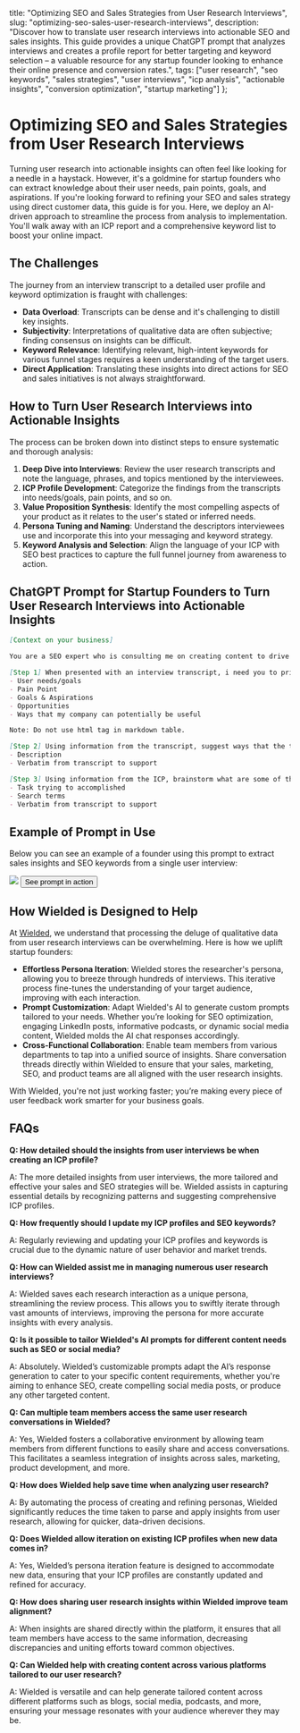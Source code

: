 
  title: "Optimizing SEO and Sales Strategies from User Research Interviews",
  slug: "optimizing-seo-sales-user-research-interviews",
  description: "Discover how to translate user research interviews into actionable SEO and sales insights. This guide provides a unique ChatGPT prompt that analyzes interviews and creates a profile report for better targeting and keyword selection – a valuable resource for any startup founder looking to enhance their online presence and conversion rates.",
  tags: ["user research", "seo keywords", "sales strategies", "user interviews", "icp analysis", "actionable insights", "conversion optimization", "startup marketing"]
};

# Optimizing SEO and Sales Strategies from User Research Interviews

Turning user research into actionable insights can often feel like looking for a needle in a haystack. However, it's a goldmine for startup founders who can extract knowledge about their user needs, pain points, goals, and aspirations. If you're looking forward to refining your SEO and sales strategy using direct customer data, this guide is for you. Here, we deploy an AI-driven approach to streamline the process from analysis to implementation. You'll walk away with an ICP report and a comprehensive keyword list to boost your online impact.

## The Challenges

The journey from an interview transcript to a detailed user profile and keyword optimization is fraught with challenges:
- **Data Overload**: Transcripts can be dense and it's challenging to distill key insights.
- **Subjectivity**: Interpretations of qualitative data are often subjective; finding consensus on insights can be difficult.
- **Keyword Relevance**: Identifying relevant, high-intent keywords for various funnel stages requires a keen understanding of the target users.
- **Direct Application**: Translating these insights into direct actions for SEO and sales initiatives is not always straightforward.

## How to Turn User Research Interviews into Actionable Insights

The process can be broken down into distinct steps to ensure systematic and thorough analysis:

1. **Deep Dive into Interviews**: Review the user research transcripts and note the language, phrases, and topics mentioned by the interviewees.
2. **ICP Profile Development**: Categorize the findings from the transcripts into needs/goals, pain points, and so on.
3. **Value Proposition Synthesis**: Identify the most compelling aspects of your product as it relates to the user's stated or inferred needs.
4. **Persona Tuning and Naming**: Understand the descriptors interviewees use and incorporate this into your messaging and keyword strategy.
5. **Keyword Analysis and Selection**: Align the language of your ICP with SEO best practices to capture the full funnel journey from awareness to action.

## ChatGPT Prompt for Startup Founders to Turn User Research Interviews into Actionable Insights

```markdown
[Context on your business]

You are a SEO expert who is consulting me on creating content to drive conversion on my product for the target customer. I'll provide an interview transcript with a target and I need you to present the ICP report on the target and then subsequently a list of potential search keyword that people similar to the target could be searching online during the entire funnel journey from awareness to action.

[Step 1] When presented with an interview transcript, i need you to print the detailed ICP with the following columns in a table, for points that are not found in the transcript directly, append `(inferred)` to point:
- User needs/goals
- Pain Point
- Goals & Aspirations
- Opportunities
- Ways that my company can potentially be useful

Note: Do not use html tag in markdown table.

[Step 2] Using information from the transcript, suggest ways that the target would use to describe themselves when fine-tuning search results for themselves online. Suggest at least 5. Print it in a table:
- Description
- Verbatim from transcript to support

[Step 3] Using information from the ICP, brainstorm what are some of the search keywords that I need to optimise for for people like the target user to discover us. Print it in the table below with the following columns, give me at least 30:
- Task trying to accomplished
- Search terms
- Verbatim from transcript to support
```

## Example of Prompt in Use

Below you can see an example of a founder using this prompt to extract sales insights and SEO keywords from a single user interview:

<img src="/assets/images/optimizing-seo-sales-user-research-interviews.png" className="w-full"/>

<a href="https://wielded.com/share/ace5e445-7936-4d7b-b45b-885699f972cb/" target="_blank">
  <Button className="w-full">See prompt in action</Button>
</a>


## How Wielded is Designed to Help

At [Wielded](https://wielded.com/), we understand that processing the deluge of qualitative data from user research interviews can be overwhelming. Here is how we uplift startup founders:

- **Effortless Persona Iteration**: Wielded stores the researcher's persona, allowing you to breeze through hundreds of interviews. This iterative process fine-tunes the understanding of your target audience, improving with each interaction.
- **Prompt Customization**: Adapt Wielded's AI to generate custom prompts tailored to your needs. Whether you’re looking for SEO optimization, engaging LinkedIn posts, informative podcasts, or dynamic social media content, Wielded molds the AI chat responses accordingly.
- **Cross-Functional Collaboration**: Enable team members from various departments to tap into a unified source of insights. Share conversation threads directly within Wielded to ensure that your sales, marketing, SEO, and product teams are all aligned with the user research insights.

With Wielded, you're not just working faster; you’re making every piece of user feedback work smarter for your business goals.

## FAQs

**Q: How detailed should the insights from user interviews be when creating an ICP profile?**

A: The more detailed insights from user interviews, the more tailored and effective your sales and SEO strategies will be. Wielded assists in capturing essential details by recognizing patterns and suggesting comprehensive ICP profiles.

**Q: How frequently should I update my ICP profiles and SEO keywords?**

A: Regularly reviewing and updating your ICP profiles and keywords is crucial due to the dynamic nature of user behavior and market trends.


**Q: How can Wielded assist me in managing numerous user research interviews?**

A: Wielded saves each research interaction as a unique persona, streamlining the review process. This allows you to swiftly iterate through vast amounts of interviews, improving the persona for more accurate insights with every analysis.

**Q: Is it possible to tailor Wielded's AI prompts for different content needs such as SEO or social media?**

A: Absolutely. Wielded’s customizable prompts adapt the AI’s response generation to cater to your specific content requirements, whether you're aiming to enhance SEO, create compelling social media posts, or produce any other targeted content.

**Q: Can multiple team members access the same user research conversations in Wielded?**

A: Yes, Wielded fosters a collaborative environment by allowing team members from different functions to easily share and access conversations. This facilitates a seamless integration of insights across sales, marketing, product development, and more.

**Q: How does Wielded help save time when analyzing user research?**

A: By automating the process of creating and refining personas, Wielded significantly reduces the time taken to parse and apply insights from user research, allowing for quicker, data-driven decisions.

**Q: Does Wielded allow iteration on existing ICP profiles when new data comes in?**

A: Yes, Wielded’s persona iteration feature is designed to accommodate new data, ensuring that your ICP profiles are constantly updated and refined for accuracy.

**Q: How does sharing user research insights within Wielded improve team alignment?**

A: When insights are shared directly within the platform, it ensures that all team members have access to the same information, decreasing discrepancies and uniting efforts toward common objectives.

**Q: Can Wielded help with creating content across various platforms tailored to our user research?**

A: Wielded is versatile and can help generate tailored content across different platforms such as blogs, social media, podcasts, and more, ensuring your message resonates with your audience wherever they may be.
